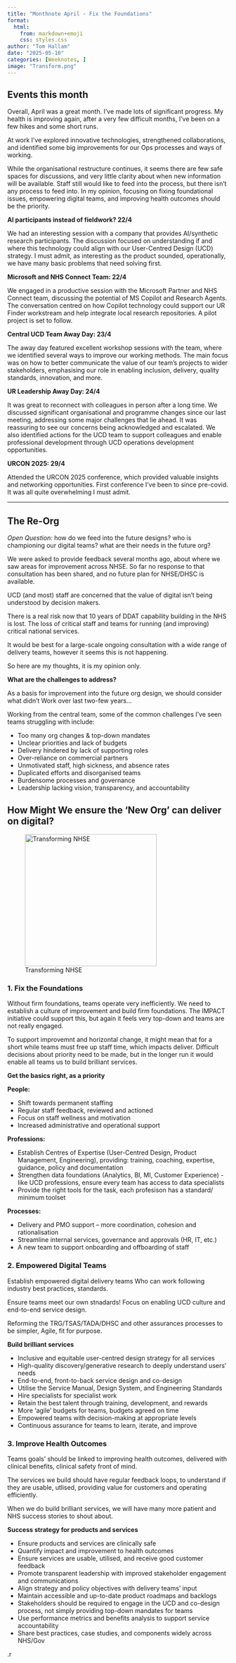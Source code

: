 ```yaml
---
title: "Monthnote April - Fix the Foundations"
format:
  html:
    from: markdown+emoji
    css: styles.css
author: "Tom Hallam"
date: "2025-05-10"
categories: [Weeknotes, ]
image: "Transform.png"
---
```


## Events this month 

Overall, April was a great month. I've made lots of significant progress. My health is improving again, after a very few difficult months, I've been on a few hikes and some short runs.

At work I've explored innovative technologies, strengthened collaborations, and identified some big improvements for our Ops processes and ways of working. 

While the organisational restructure continues, it seems there are few safe spaces for discussions, and very little clarity about when new information will be available. Staff still would like to feed into the process, but there isn't any process to feed into. In my opinion, focusing on fixing foundational issues, empowering digital teams, and improving health outcomes should be the priority. 


**AI participants instead of fieldwork? 22/4**

We had an interesting session with a company that provides AI/synthetic research participants. The discussion focused on understanding if and where this technology could align with our User-Centred Design (UCD) strategy. I must admit, as interesting as the product sounded, operationally, we have  many basic problems that need solving first.

**Microsoft and NHS Connect Team: 22/4**

We engaged in a productive session with the Microsoft Partner and NHS Connect team, discussing the potential of MS Copilot and Research Agents. The conversation centred on how Copilot technology could support our UR Finder workstream and help integrate local research repositories. A pilot project is set to follow.

**Central UCD Team Away Day: 23/4**

The away day featured excellent workshop sessions with the team, where we identified several ways to improve our working methods. The main focus was on how to better communicate the value of our team's projects to wider stakeholders, emphasising our role in enabling inclusion, delivery, quality standards, innovation, and more.

**UR Leadership Away Day: 24/4**

It was great to reconnect with colleagues in person after a long time. We discussed significant organisational and programme changes since our last meeting, addressing some major challenges that lie ahead. It was reassuring to see our concerns being acknowledged and escalated. We also identified actions for the UCD team to support colleagues and enable professional development through UCD operations development opportunities.

**URCON 2025: 29/4**

Attended the URCON 2025 conference, which provided valuable insights and networking opportunities. First conference I've been to since pre-covid. It was all quite overwhelming I must admit.

---

## The Re-Org

*Open Question:* how do we feed into the future designs? who is championing our digital teams? what are their needs in the future org?  

We were asked to provide feedback several months ago, about where we saw areas for improvement across NHSE. So far no response to that consultation has been shared, and no future plan for NHSE/DHSC is available. 

UCD (and most) staff are concerned that the value of digital isn't being understood by decision makers. 

There is a real risk now that 10 years of DDAT capability building in the NHS is lost. The loss of critical staff and teams for running (and improving) critical national services.

It would be best for a large-scale ongoing consultation with a wide range of delivery teams, however it seems this is not happening.

So here are my thoughts, it is my opinion only.


**What are the challenges to address?**

As a basis for improvement into the future org design, we should consider what didn't Work over last two-few years...

Working from the central team, some of the common challenges I've seen teams struggling with include:

* Too many org changes & top-down mandates 
* Unclear priorities and lack of budgets
* Delivery hindered by lack of supporting roles
* Over-reliance on commercial partners
* Unmotivated staff, high sickness, and absence rates
* Duplicated efforts and disorganised teams
* Burdensome processes and governance
* Leadership lacking vision, transparency, and accountability


## How Might We ensure the 'New Org' can deliver on digital?

![Transforming NHSE](Transform.png){.external fig-alt="Pyramid with three tiers. 'Fix the foundations', 'Build better services', 'Improve health outcomes'" height="300"}


### 1. Fix the Foundations

Without firm foundations, teams operate very inefficiently. We need to establish a culture of improvement and build firm foundations. The IMPACT initiative could support this, but again it feels very top-down and teams are not really engaged. 

To support improvemnt and horizontal change, it might mean that for a short while teams must free up staff time, which impacts deliver. Difficult decisions about priority need to  be made, but in the longer run it would enable all teams us to build brilliant services.

**Get the basics right, as a priority**

**People:**

* Shift towards permanent staffing
* Regular staff feedback, reviewed and actioned
* Focus on staff wellness and motivation
* Increased administrative and operational support

**Professions:**

* Establish Centres of Expertise (User-Centred Design, Product Management, Engineering), providing: training, coaching, expertise, guidance, policy and documentation
* Strengthen data foundations (Analytics, BI, MI, Customer Experience) - like UCD professions, ensure every team has access to data specialists
* Provide the right tools for the task, each profesison has a standard/ minimum toolset

**Processes:**

* Delivery and PMO support – more coordination, cohesion and rationalisation
* Streamline internal services, governance and approvals (HR, IT, etc.)
* A new team to support onboarding and offboarding of staff

### 2. Empowered Digital Teams

Establish empowered digital delivery teams Who can work following industry best practices, standards.

Ensure teams meet our own stnadards! Focus on enabling UCD culture and end-to-end service design.

Reforming the TRG/TSAS/TADA/DHSC and other assurances processes to be simpler, Agile, fit for purpose. 

**Build brilliant services**

* Inclusive and equitable user-centred design strategy for all services
* High-quality discovery/generative research to deeply understand users' needs
* End-to-end, front-to-back service design and co-design
* Utilise the Service Manual, Design System, and Engineering Standards
* Hire specialists for specialist work
* Retain the best talent through training, development, and rewards
* More 'agile' budgets for teams, budgets agreed on time
* Empowered teams with decision-making at appropriate levels
* Continuous assurance for teams to learn, iterate, and improve

### 3. Improve Health Outcomes

Teams goals' should be linked to improving health outcomes, delivered with clinical benefits, clinical safety front of mind.

The services we build should have regular feedback loops, to understand if they are usable, utlised, providing value for customers and operating efficiently. 

When we do build brilliant services, we will have many more patient and NHS success stories to shout about. 


**Success strategy for products and services**

* Ensure products and services are clinically safe
* Quantify impact and improvement to health outcomes 
* Ensure services are usable, utilised, and receive good customer feedback
* Promote transparent leadership with improved stakeholder engagement and communications
* Align strategy and policy objectives with delivery teams' input
* Maintain accessible and up-to-date product roadmaps and backlogs
* Stakeholders should be required to engage in the UCD and co-design process, not simply providing top-down mandates for teams
* Use performance metrics and benefits analysis to support service accountability
* Share best practices, case studies, and components widely across NHS/Gov

.r
